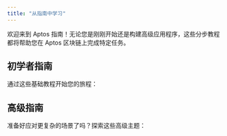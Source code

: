 ```yaml
---
title: "从指南中学习"
---
```



欢迎来到 Aptos 指南！无论您是刚刚开始还是构建高级应用程序，这些分步教程都将帮助您在 Aptos 区块链上完成特定任务。

## 初学者指南

通过这些基础教程开始您的旅程：

<CardGrid>
  <LinkCard href="/zh/build/guides/first-transaction" title="您的第一笔交易" description="学习如何在 Aptos 区块链上创建、提交和验证基本交易。" />

  <LinkCard href="/zh/build/guides/your-first-nft" title="您的第一个 NFT" description="使用 Aptos TypeScript SDK 创建、铸造和转移数字资产（NFT）。" />

  <LinkCard href="/zh/build/guides/first-fungible-asset" title="您的第一个可替代资产" description="创建和管理可以在账户之间转移的可替代资产。" />

  <LinkCard href="/zh/build/guides/first-coin" title="您的第一个代币" description="在 Aptos 上构建具有铸造和转移功能的自定义代币。" />

  <LinkCard href="/zh/build/guides/first-move-module" title="您的第一个 Move 模块" description="创建一个简单的 Move 模块并将其部署到 Aptos 区块链。" />

  <LinkCard href="/zh/build/guides/build-e2e-dapp" title="您的第一个 Dapp" description="构建一个完整的待办事项列表 dapp（去中心化应用程序），包含智能合约和 React 前端。" />

  <LinkCard href="/zh/build/guides/first-multisig" title="您的第一个多签" description="设置需要多个密钥持有者批准的多重签名账户。" />
</CardGrid>

## 高级指南

准备好应对更复杂的场景了吗？探索这些高级主题：

<CardGrid>
  <LinkCard href="/zh/build/guides/multisig-managed-fungible-asset" title="多签管理资产" description="创建由多签账户控制的安全可替代资产，需要多重批准才能进行铸造、冻结和销毁操作。" />

  <LinkCard href="/zh/build/guides/aptos-keyless" title="Aptos 无密钥 (Keyless)" description="让用户使用现有的 Google 或 Apple 登录创建区块链账户，无需助记词或私钥。" />

  <LinkCard href="/zh/build/guides/sponsored-transactions" title="赞助交易" description="实施费用赞助，让您的去中心化应用程序为用户承担交易 gas 费用，无需他们持有 APT 代币。" />

  <LinkCard href="/zh/build/guides/transaction-management" title="交易管理" description="掌握高级交易编排技术，包括序列号管理、故障恢复和使用工作账户进行并行处理，适用于高容量应用程序。" />

  <LinkCard href="/zh/build/guides/key-rotation" title="密钥轮换 (Key Rotation)" description="使用 Aptos 的安全密钥轮换功能更新账户的私有身份验证凭据，而不更改账户地址或中断现有集成。" />

  <LinkCard href="/zh/build/guides/exchanges" title="交易所集成" description="将 Aptos 和 Aptos 资产集成到交易所的综合指南，涵盖基础设施设置、地址标准、资产管理、余额跟踪和交易处理。" />

  <LinkCard href="/zh/build/guides/oracles" title="预言机" description="使用 Pyth Network 预言机在您的 Aptos 智能合约中实施价格源，包含配置步骤和访问实时市场数据的示例。" />
</CardGrid>
